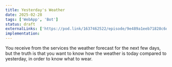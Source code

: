 ```yaml
---
title: Yesterday's Weather
date: 2025-02-28
tags: ['WebApp', 'Bot']
status: draft
externalLinks: ['https://pod.link/1637462522/episode/9e489a1eeb71828c6dcc8511e0dd1829']
implementation: 
---
```


You receive from the services the weather forecast for the next few days, but the truth is that you want to know how the weather is today compared to yesterday, in order to know what to wear.
